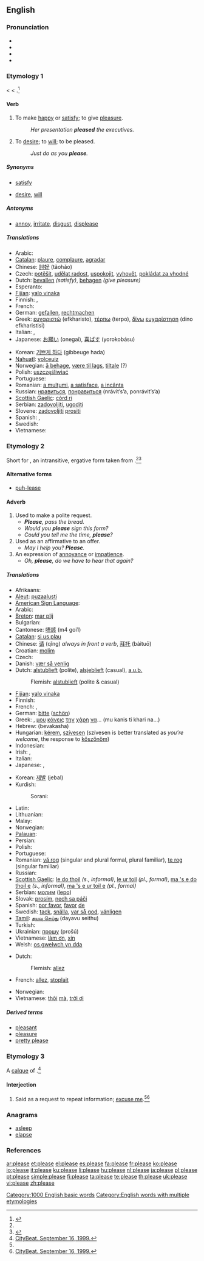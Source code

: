 ==English==
{{wikipedia|dab=please}}
{{rank|outside|beside|worth|696|please|quiet|exclaimed|regard}}

===Pronunciation===
* {{IPA|/pliːz/}}
* {{audio|en-us-please.ogg|Audio (US)}}
* {{rhymes|iːz}}
* {{homophones|pleas}}

===Etymology 1===
{{etyl|enm}} {{term|plese}} < {{etyl|fro}} {{term|plaisir}} < {{etyl|la}} {{term|placere|placēre|to please, to seem good}}.<ref name="dictionary">{{R:Dictionary.com}}</ref>

====Verb====
{{en-verb|pleas|ing}}

# {{transitive}} To make [[happy]] or [[satisfy]]; to give [[pleasure]].
#: ''Her presentation '''pleased''' the executives.''
# {{intransitive|ergative}} To [[desire]]; to [[will]]; to be pleased.
#: ''Just do as you '''please'''.''

=====Synonyms=====
* {{sense|to make happy}} [[satisfy]]
* {{sense|to desire}} [[desire]], [[will]]

=====Antonyms=====
* {{sense|to make happy}} [[annoy]], [[irritate]], [[disgust]], [[displease]]

=====Translations=====
{{trans-top|to make happy or satisfy}}
* Arabic: {{Arab|[[رضى]]}} {{unicode|(raɖá:)}}
* [[Catalan]]: [[plaure]], [[complaure]], [[agradar]]
* Chinese: [[討好]] (tǎohǎo)
* Czech: [[potěšit]], [[udělat radost]], [[uspokojit]], [[vyhovět]], [[pokládat za vhodné]]
* Dutch: [[bevallen]] ''(satisfy)'', [[behagen]] ''(give pleasure)''
* Esperanto: {{t-|eo|plaĉi|xs=Esperanto}}
* [[Fijian]]: [[yalo vinaka]]
* Finnish: {{t-|fi|viihdyttää}}, {{t+|fi|miellyttää}}
* French: {{t+|fr|plaire}}
* German: [[gefallen]], [[rechtmachen]]
* Greek: [[ευχαριστώ]] (efkharisto), [[τέρπω]] (terpo), [[δίνω]] [[ευχαρίστηση]] (dino efkharistisi)
* Italian: {{t+|it|accontentare}}, {{t+|it|piacere}}
* Japanese: [[お願い]] (onegai), [[喜ばす]] (yorokobásu)
{{trans-mid}}
* Korean: [[기쁘게 하다]] (gibbeuge hada)
* [[Nahuatl]]: [[yolceuiz]]
* Norwegian: [[å behage]], [[være til lags]], [[tiltale]] (?)
* Polish: [[uszczęśliwiać]]
* Portuguese: {{t+|pt|agradar}}
* Romanian: [[a mulţumi]], [[a satisface]], [[a incânta]]
* Russian: [[нравиться]], [[понравиться]] (nrávit’s’a, ponrávit’s’a)
* [[Scottish Gaelic]]: [[còrd ri]]
* Serbian: [[zadovoljiti]], [[ugoditi]]
* Slovene: [[zadovoljiti]] [[prositi]]
* Spanish: {{t+|es|gustar}}, {{t+|es|agradar}}
* Swedish: {{t+|sv|behaga}}
* Vietnamese: {{t+|vi|làm ơn|xs=Vietnamese}}
{{trans-bottom}}

===Etymology 2===
Short for {{term|if you please}}, an intransitive, ergative form taken from {{term||if it pleases you}}.<ref name="dictionary" /><ref>{{R:Online Etymology Dictionary}}</ref>

====Alternative forms====
* {{qualifier|for the exaggerated way it is often pronounced}} [[puh-lease]]

====Adverb====
{{en-adv|-}}

# Used to make a polite request.
#* '''''Please''', pass the bread.''
#* ''Would you '''please''' sign this form?''
#* ''Could you tell me the time, '''please'''?''
# Used as an affirmative to an offer.
#* ''May I help you?  '''Please'''.''
# An expression of [[annoyance]] or [[impatience]].
#* ''Oh, '''please''', do we have to hear that again?''

=====Translations=====
{{trans-top|interjection to make commands more polite}}
* Afrikaans: {{t-|af|asseblief|xs=Afrikaans}}
* [[Aleut]]: [[puzaalusti]]
* [[American Sign Language]]: {{tø|ase|OpenB@Chest-PalmBack RoundSurface|xs=American Sign Language}}
* Arabic: {{Arab|[[من فضلك]]}} {{unicode|(min fáḍlak)}}
* [[Breton]]: [[mar plij]]
* Bulgarian: {{t+|bg|моля|tr=mólja|sc=Cyrl}}
* Cantonese: [[唔該]] (m4 goi1)
* [[Catalan]]: [[si us plau]]
* Chinese: [[请]] (qǐng) ''always in front a verb'', [[拜托]] (bàituō)
* Croatian: [[molim]]
* Czech: {{t+|cs|prosím}}
* Danish: [[vær så venlig]]
* Dutch: [[alstublieft]] (polite), [[alsjeblieft]] (casual), [[a.u.b.]]
*: Flemish: [[alstublieft]] (polite & casual)
* [[Fijian]]: [[yalo vinaka]]
* Finnish: {{t+|fi|olkaa hyvä}}
* French: {{t+|fr|s'il vous plaît}}, {{t+|fr|S.V.P.}}
* German: [[bitte]] ([[schön]])
* Greek: {{t|el|παρακαλώ|tr=parakaló|sc=Grek}}, [[μου]] [[κάνεις]] [[την]] [[χάρη]] [[να]]... (mu kanis ti khari na...)
* Hebrew: {{t-|he|בבקשה|sc=Hebr}} (bevakasha)
* Hungarian: [[kérem]], [[szívesen]] (szívesen is better translated as ''you’re welcome'', the response to [[köszönöm]])
* Indonesian: {{t-|id|minta tolong|xs=Indonesian}}
* Irish: {{t+|ga|le do thoil|xs=Irish}}, {{t-|ga|más é do thoil é|xs=Irish}}
* Italian: {{t+|it|per favore}}
* Japanese: {{t-|ja|ください|tr=kudasái|sc=Jpan}}, {{t-|ja|どうぞ|tr=dōzo|sc=Jpan}}
{{trans-mid}}
* Korean: [[제발]] (jebal)
* Kurdish:
*: Sorani: {{t|ku|بێ زه‌حمه‌ت|tr=bae zaHmat|sc=ku-Arab}}
* Latin: {{t-|la|amabo te|alt=amābō te}}
* Lithuanian: {{t+|lt|prašau|xs=Lithuanian}}
* Malay: {{t-|ms|sila|xs=Malay}}
* Norwegian: {{t-|no|vær så snill}}
* [[Palauan]]: {{tø|pau|adang|xs=Palauan}}
* Persian: {{t-|fa|لطفا|alt=لطفاً|tr=lotfan|sc=fa-Arab|xs=Persian}}
* Polish: {{t+|pl|proszę}}
* Portuguese: {{t+|pt|por favor}}
* Romanian: [[vă rog]] (singular and plural formal, plural familiar), [[te rog]] (singular familiar)
* Russian: {{t+|ru|пожалуйста|tr=požálusta|sc=Cyrl}}
* [[Scottish Gaelic]]: [[le do thoil]] ''(s., informal)'', [[le ur toil]] ''(pl., formal)'', [[ma 's e do thoil e]] ''(s., informal)'', [[ma 's e ur toil e]] ''(pl., formal)''
* Serbian: [[молим]] ([[lepo]])
* Slovak: [[prosím]], [[nech sa páči]]
* Spanish: [[por favor#Spanish|por favor]], [[favor#Spanish|favor]] [[de]]
* Swedish: [[tack]], [[snälla]], [[var så god]], [[vänligen]]
* [[Tamil]]: [[தயவு செய்து]] (dayavu seithu)
* Turkish: {{t+|tr|lütfen}}
* Ukrainian: [[прошу]] (prošú)
* Vietnamese: [[làm ơn]], [[xin]]
* Welsh: [[os gwelwch yn dda]]
{{trans-bottom}}

{{trans-top|expression of annoyance or impatience}}
* Dutch:
*: Flemish: [[allez]]
* French: [[allez]], [[stoplait]]
{{trans-mid}}
* Norwegian: {{t-|no|vær så snill}}
* Vietnamese: [[thôi#Vietnamese|thôi]] [[mà#Vietnaemse|mà]], [[trời ơi]]
{{trans-bottom}}

=====Derived terms=====
* [[pleasant]]
* [[pleasure]]
* [[pretty please]]

===Etymology 3===
A [[calque]] of {{etyl|de}} {{term|bitte||excuse me|lang=de}}.<ref name="citybeat">[http://citybeat.com/1999-09-16/cover3.shtml CityBeat.  September 16, 1999.]</ref>

====Interjection====
{{en-intj}}

# {{context|Cincinnati, OH, US}} Said as a request to repeat information; [[excuse me]].<ref name="citybeat" /><ref>[http://citybeat.com/1999-09-16/cover2.shtml CityBeat.  September 16, 1999.]</ref>

===Anagrams===
* [[asleep]]
* [[elapse]]

===References===
<references />

[[Category:1000 English basic words]]
[[Category:English words with multiple etymologies]]

[[ar:please]]
[[et:please]]
[[el:please]]
[[es:please]]
[[fa:please]]
[[fr:please]]
[[ko:please]]
[[io:please]]
[[it:please]]
[[ku:please]]
[[li:please]]
[[hu:please]]
[[nl:please]]
[[ja:please]]
[[pl:please]]
[[pt:please]]
[[simple:please]]
[[fi:please]]
[[ta:please]]
[[te:please]]
[[th:please]]
[[uk:please]]
[[vi:please]]
[[zh:please]]